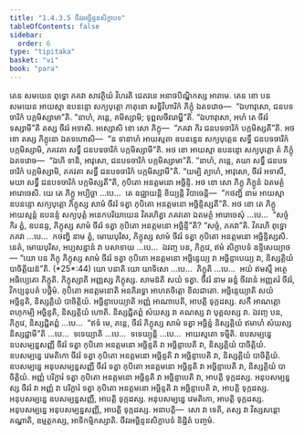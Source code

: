 ```yaml
---
title: "1.4.3.5 ចីវរអច្ឆិន្ទនសិក្ខាបទ"
tableOfContents: false
sidebar:
  order: 6
type: "tipitaka"
basket: "vi"
book: "para"
---
```



<DynamicBreadcrumb />

<Division number="631" book="para">

<Paragraph number="2336" book="para">
តេន សមយេន ពុទ្ធោ ភគវា សាវត្ថិយំ វិហរតិ ជេតវនេ អនាថបិណ្ឌិកស្ស អារាមេ. តេន ខោ បន សមយេន អាយស្មា ឧបនន្ទោ សក្យបុត្តោ ភាតុនោ សទ្ធិវិហារិកំ ភិក្ខុំ ឯតទវោច—  “ឯហាវុសោ, ជនបទចារិកំ បក្កមិស្សាមា”តិ. “នាហំ, ភន្តេ, គមិស្សាមិ; ទុព្ពលចីវរោម្ហី”តិ. “ឯហាវុសោ, អហំ តេ ចីវរំ ទស្សាមី”តិ តស្ស ចីវរំ អទាសិ. អស្សោសិ ខោ សោ ភិក្ខុ—  “ភគវា កិរ ជនបទចារិកំ បក្កមិស្សតី”តិ. អថ ខោ តស្ស ភិក្ខុនោ ឯតទហោសិ—  “ន ទានាហំ អាយស្មតា ឧបនន្ទេន សក្យបុត្តេន សទ្ធឹ ជនបទចារិកំ បក្កមិស្សាមិ, ភគវតា សទ្ធឹ ជនបទចារិកំ បក្កមិស្សាមី”តិ. អថ ខោ អាយស្មា ឧបនន្ទោ សក្យបុត្តោ តំ ភិក្ខុំ ឯតទវោច—  “ឯហិ ទានិ, អាវុសោ, ជនបទចារិកំ បក្កមិស្សាមា”តិ. “នាហំ, ភន្តេ, តយា សទ្ធឹ ជនបទចារិកំ បក្កមិស្សាមិ, ភគវតា សទ្ធឹ ជនបទចារិកំ បក្កមិស្សាមី”តិ. “យម្បិ ត្យាហំ, អាវុសោ, ចីវរំ អទាសឹ, មយា សទ្ធឹ ជនបទចារិកំ បក្កមិស្សតី”តិ, កុបិតោ អនត្តមនោ អច្ឆិន្ទិ. អថ ខោ សោ ភិក្ខុ ភិក្ខូនំ ឯតមត្ថំ អារោចេសិ. យេ តេ ភិក្ខូ អប្បិច្ឆា …បេ…  តេ ឧជ្ឈាយន្តិ ខិយ្យន្តិ វិបាចេន្តិ—  “កថញ្ហិ នាម អាយស្មា ឧបនន្ទោ សក្យបុត្តោ ភិក្ខុស្ស សាមំ ចីវរំ ទត្វា កុបិតោ អនត្តមនោ អច្ឆិន្ទិស្សតី”តិ.
</Paragraph>

<Paragraph number="2337" book="para">
អថ ខោ តេ ភិក្ខូ អាយស្មន្តំ ឧបនន្ទំ សក្យបុត្តំ អនេកបរិយាយេន វិគរហិត្វា ភគវតោ ឯតមត្ថំ អារោចេសុំ …បេ…  “សច្ចំ កិរ ត្វំ, ឧបនន្ទ, ភិក្ខុស្ស សាមំ ចីវរំ ទត្វា កុបិតោ អនត្តមនោ អច្ឆិន្ទី”តិ? “សច្ចំ, ភគវា”តិ. វិគរហិ ពុទ្ធោ ភគវា …បេ…  កថញ្ហិ នាម ត្វំ, មោឃបុរិស, ភិក្ខុស្ស សាមំ ចីវរំ ទត្វា កុបិតោ អនត្តមនោ អច្ឆិន្ទិស្សសិ. នេតំ, មោឃបុរិស, អប្បសន្នានំ វា បសាទាយ …បេ…  ឯវញ្ច បន, ភិក្ខវេ, ឥមំ សិក្ខាបទំ ឧទ្ទិសេយ្យាថ—
</Paragraph>

</Division>
<Division number="632" book="para">

<Paragraph number="2338" book="para">
<Emphasis>“យោ បន ភិក្ខុ ភិក្ខុស្ស សាមំ ចីវរំ ទត្វា កុបិតោ អនត្តមនោ អច្ឆិន្ទេយ្យ វា អច្ឆិន្ទាបេយ្យ វា, និស្សគ្គិយំ បាចិត្តិយន៑”</Emphasis>តិ. (*25*:<Emphasis>44</Emphasis>)
</Paragraph>

</Division>
<Division number="633" book="para">

<Paragraph number="2339" book="para">
<Emphasis>យោ បនា</Emphasis>តិ យោ យាទិសោ …បេ…  <Emphasis>ភិក្ខូ</Emphasis>តិ …បេ…  អយំ ឥមស្មឹ អត្ថេ អធិប្បេតោ ភិក្ខូតិ.
</Paragraph>

<Paragraph number="2340" book="para">
<Emphasis>ភិក្ខុស្សា</Emphasis>តិ អញ្ញស្ស ភិក្ខុស្ស.
</Paragraph>

<Paragraph number="2341" book="para">
<Emphasis>សាមន៑</Emphasis>តិ សយំ ទត្វា.
</Paragraph>

<Paragraph number="2342" book="para">
<Emphasis>ចីវរំ</Emphasis> នាម ឆន្នំ ចីវរានំ អញ្ញតរំ ចីវរំ, វិកប្បនុបគំ បច្ឆិមំ.
</Paragraph>

<Paragraph number="2343" book="para">
<Emphasis>កុបិតោ អនត្តមនោ</Emphasis>តិ អនភិរទ្ធោ អាហតចិត្តោ ខិលជាតោ.
</Paragraph>

<Paragraph number="2344" book="para">
<Emphasis>អច្ឆិន្ទេយ្យា</Emphasis>តិ សយំ អច្ឆិន្ទតិ, និស្សគ្គិយំ បាចិត្តិយំ.
</Paragraph>

<Paragraph number="2345" book="para">
<Emphasis>អច្ឆិន្ទាបេយ្យា</Emphasis>តិ អញ្ញំ អាណាបេតិ, អាបត្តិ ទុក្កដស្ស. សកឹ អាណត្តោ ពហុកម្បិ អច្ឆិន្ទតិ, និស្សគ្គិយំ ហោតិ. និស្សជ្ជិតព្ពំ សំឃស្ស វា គណស្ស វា បុគ្គលស្ស វា. ឯវញ្ច បន, ភិក្ខវេ, និស្សជ្ជិតព្ពំ …បេ…  “ឥទំ មេ, ភន្តេ, ចីវរំ ភិក្ខុស្ស សាមំ ទត្វា អច្ឆិន្នំ និស្សគ្គិយំ ឥមាហំ សំឃស្ស និស្សជ្ជាមី”តិ …បេ…  ទទេយ្យាតិ …បេ…  ទទេយ្យុន្តិ …បេ…  អាយស្មតោ ទម្មីតិ.
</Paragraph>

</Division>
<Division number="634" book="para">

<Paragraph number="2346" book="para">
ឧបសម្បន្នេ ឧបសម្បន្នសញ្ញី ចីវរំ ទត្វា កុបិតោ អនត្តមនោ អច្ឆិន្ទតិ វា អច្ឆិន្ទាបេតិ វា, និស្សគ្គិយំ បាចិត្តិយំ. ឧបសម្បន្នេ វេមតិកោ ចីវរំ ទត្វា កុបិតោ អនត្តមនោ អច្ឆិន្ទតិ វា អច្ឆិន្ទាបេតិ វា, និស្សគ្គិយំ បាចិត្តិយំ. ឧបសម្បន្នេ អនុបសម្បន្នសញ្ញី ចីវរំ ទត្វា កុបិតោ អនត្តមនោ អច្ឆិន្ទតិ វា អច្ឆិន្ទាបេតិ វា, និស្សគ្គិយំ បាចិត្តិយំ.
</Paragraph>

<Paragraph number="2347" book="para">
អញ្ញំ បរិក្ខារំ ទត្វា កុបិតោ អនត្តមនោ អច្ឆិន្ទតិ វា អច្ឆិន្ទាបេតិ វា, អាបត្តិ ទុក្កដស្ស. អនុបសម្បន្នស្ស ចីវរំ វា អញ្ញំ វា បរិក្ខារំ ទត្វា កុបិតោ អនត្តមនោ អច្ឆិន្ទតិ វា អច្ឆិន្ទាបេតិ វា, អាបត្តិ ទុក្កដស្ស. អនុបសម្បន្នេ ឧបសម្បន្នសញ្ញី, អាបត្តិ ទុក្កដស្ស. អនុបសម្បន្នេ វេមតិកោ, អាបត្តិ ទុក្កដស្ស. អនុបសម្បន្នេ អនុបសម្បន្នសញ្ញី, អាបត្តិ ទុក្កដស្ស.
</Paragraph>

</Division>
<Division number="635" book="para">

<Paragraph number="2348" book="para">
អនាបត្តិ—  សោ វា ទេតិ, តស្ស វា វិស្សសន្តោ គណ្ហាតិ, ឧម្មត្តកស្ស, អាទិកម្មិកស្សាតិ.

</Paragraph>
</Division>

<Paragraph number="2349" type="center" book="para">
ចីវរអច្ឆិន្ទនសិក្ខាបទំ និដ្ឋិតំ បញ្ចមំ.
</Paragraph>